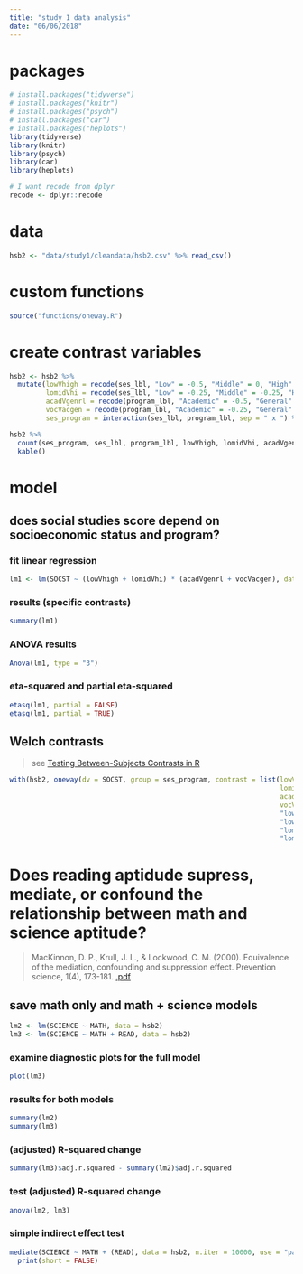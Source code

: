 ```yaml
---
title: "study 1 data analysis"
date: "06/06/2018"
---
```


# packages

```r

# install.packages("tidyverse")
# install.packages("knitr")
# install.packages("psych")
# install.packages("car")
# install.packages("heplots")
library(tidyverse)
library(knitr)
library(psych)
library(car)
library(heplots)

# I want recode from dplyr
recode <- dplyr::recode

```

# data

```r

hsb2 <- "data/study1/cleandata/hsb2.csv" %>% read_csv()

```

# custom functions

```r

source("functions/oneway.R")

```

# create contrast variables

```r

hsb2 <- hsb2 %>%
  mutate(lowVhigh = recode(ses_lbl, "Low" = -0.5, "Middle" = 0, "High" = 0.5),
         lomidVhi = recode(ses_lbl, "Low" = -0.25, "Middle" = -0.25, "High" = 0.5),
         acadVgenrl = recode(program_lbl, "Academic" = -0.5, "General" = 0.5, "Vocation" = 0),
         vocVacgen = recode(program_lbl, "Academic" = -0.25, "General" = -0.25, "Vocation" = 0.5),
         ses_program = interaction(ses_lbl, program_lbl, sep = " x ") %>% factor(levels = ))

hsb2 %>% 
  count(ses_program, ses_lbl, program_lbl, lowVhigh, lomidVhi, acadVgenrl, vocVacgen) %>% 
  kable()

```

# model

## does social studies score depend on socioeconomic status and program?

### fit linear regression

```r

lm1 <- lm(SOCST ~ (lowVhigh + lomidVhi) * (acadVgenrl + vocVacgen), data = hsb2)

```

### results (specific contrasts)

```r

summary(lm1)

```

### ANOVA results

```r

Anova(lm1, type = "3")

```

### eta-squared and partial eta-squared

```r

etasq(lm1, partial = FALSE)
etasq(lm1, partial = TRUE)

```

## Welch contrasts
> see [Testing Between-Subjects Contrasts in R
](http://nickmichalak.com/blog_entries/2018/nrg06/nrg06.html)

```r

with(hsb2, oneway(dv = SOCST, group = ses_program, contrast = list(lowVhigh = c(1, -1, 0, 1, -1, 0, 1, -1, 0),
                                                                   lomidVhi = c(1, -0.5, -0.5, 1, -0.5, -0.5, 1, -0.5, -0.5),
                                                                   acadVgenrl = c(-1, -1, -1, 1, 1, 1, 0, 0, 0),
                                                                   vocVacgen = c(-0.5, -0.5, -0.5, -0.5, -0.5, -0.5, 1, 1, 1),
                                                                   "lowVhigh:acadVgenrl" = c(1, -1, 0, 1, -1, 0, 1, -1, 0) * c(-1, -1, -1, 1, 1, 1, 0, 0, 0),
                                                                   "lowVhigh:vocVacgen" = c(1, -1, 0, 1, -1, 0, 1, -1, 0) * c(-0.5, -0.5, -0.5, -0.5, -0.5, -0.5, 1, 1, 1),
                                                                   "lomidVhi:acadVgenrl" = c(1, -0.5, -0.5, 1, -0.5, -0.5, 1, -0.5, -0.5) * c(-1, -1, -1, 1, 1, 1, 0, 0, 0),
                                                                   "lomidVhi:vocVacgen" = c(1, -0.5, -0.5, 1, -0.5, -0.5, 1, -0.5, -0.5) * c(-0.5, -0.5, -0.5, -0.5, -0.5, -0.5, 1, 1, 1))))

```

# Does reading aptidude supress, mediate, or confound the relationship between math and science aptitude?
> MacKinnon, D. P., Krull, J. L., & Lockwood, C. M. (2000). Equivalence of the mediation, confounding and suppression effect. Prevention science, 1(4), 173-181. [.pdf](http://w3dev.ualg.pt/~lfaisca/SMAD05/Prevention%20Science_Mackinnon_2000.pdf)

## save math only and math + science models

```r

lm2 <- lm(SCIENCE ~ MATH, data = hsb2)
lm3 <- lm(SCIENCE ~ MATH + READ, data = hsb2)

```

### examine diagnostic plots for the full model

```r

plot(lm3)

```

### results for both models

```r

summary(lm2)
summary(lm3)

```

### (adjusted) R-squared change

```r

summary(lm3)$adj.r.squared - summary(lm2)$adj.r.squared

```

### test (adjusted) R-squared change

```r

anova(lm2, lm3)

```

### simple indirect effect test

```r

mediate(SCIENCE ~ MATH + (READ), data = hsb2, n.iter = 10000, use = "pairwise", plot = TRUE) %>% 
  print(short = FALSE)

```





